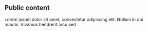 
<Restricted />

## Public content

Lorem ipsum dolor sit amet, consectetur adipiscing elit. 
Nullam in dui mauris. Vivamus hendrerit arcu sed 